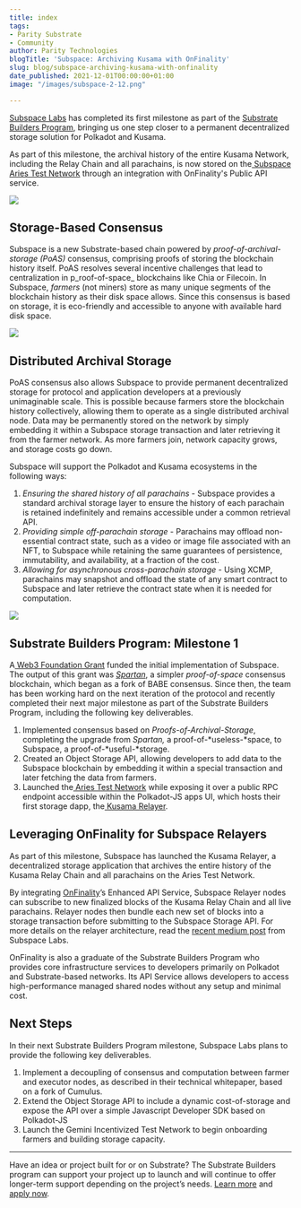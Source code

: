 ```yaml
---
title: index
tags:
- Parity Substrate
- Community
author: Parity Technologies
blogTitle: 'Subspace: Archiving Kusama with OnFinality'
slug: blog/subspace-archiving-kusama-with-onfinality
date_published: 2021-12-01T00:00:00+01:00
image: "/images/subspace-2-12.png"

---
```

[Subspace Labs](https://subspace.network/) has completed its first milestone as part of the [Substrate Builders Program](https://substrate.io/ecosystem/substrate-builders-program/), bringing us one step closer to a permanent decentralized storage solution for Polkadot and Kusama.

As part of this milestone, the archival history of the entire Kusama Network, including the Relay Chain and all parachains, is now stored on the[ Subspace Aries Test Network](https://testnet-relayer.subspace.network/) through an integration with OnFinality's Public API service.

![](/images/image1.png)

## Storage-Based Consensus

Subspace is a new Substrate-based chain powered by _proof-of-archival-storage (PoAS)_ consensus, comprising proofs of storing the blockchain history itself. PoAS resolves several incentive challenges that lead to centralization in p_roof-of-space_ blockchains like Chia or Filecoin. In Subspace, _farmers_ (not miners) store as many unique segments of the blockchain history as their disk space allows. Since this consensus is based on storage, it is eco-friendly and accessible to anyone with available hard disk space.

![](/images/unnamed.png)

## Distributed Archival Storage

PoAS consensus also allows Subspace to provide permanent decentralized storage for protocol and application developers at a previously unimaginable scale. This is possible because farmers store the blockchain history collectively, allowing them to operate as a single distributed archival node. Data may be permanently stored on the network by simply embedding it within a Subspace storage transaction and later retrieving it from the farmer network. As more farmers join, network capacity grows, and storage costs go down.

Subspace will support the Polkadot and Kusama ecosystems in the following ways:

1. _Ensuring the shared history of all parachains_ - Subspace provides a standard archival storage layer to ensure the history of each parachain is retained indefinitely and remains accessible under a common retrieval API.
2. _Providing simple off-parachain storage_ - Parachains may offload non-essential contract state, such as a video or image file associated with an NFT, to Subspace while retaining the same guarantees of persistence, immutability, and availability, at a fraction of the cost.
3. _Allowing for asynchronous cross-parachain storage_ - Using XCMP, parachains may snapshot and offload the state of any smart contract to Subspace and later retrieve the contract state when it is needed for computation.

![](/images/unnamed-1.png)

## Substrate Builders Program: Milestone 1

A[ Web3 Foundation Grant](https://github.com/w3f/Grants-Program/blob/master/applications/spartan_poc_consensus_module.md) funded the initial implementation of Subspace. The output of this grant was [_Spartan_](https://github.com/subspace/substrate/blob/w3f-spartan-ms-2/frame/spartan/design.md), a simpler _proof-of-space_ consensus blockchain, which began as a fork of BABE consensus. Since then, the team has been working hard on the next iteration of the protocol and recently completed their next major milestone as part of the Substrate Builders Program, including the following key deliverables.

1. Implemented consensus based on _Proofs-of-Archival-Storage_, completing the upgrade from _Spartan,_ a proof-of-*useless-*space, to Subspace, a proof-of-*useful-*storage.
2. Created an Object Storage API, allowing developers to add data to the Subspace blockchain by embedding it within a special transaction and later fetching the data from farmers.
3. Launched the[ Aries Test Network](https://polkadot.js.org/apps/?rpc=wss%3A%2F%2Ftest-rpc.subspace.network#/explorer) while exposing it over a public RPC endpoint accessible within the Polkadot-JS apps UI, which hosts their first storage dapp, the[ Kusama Relayer](https://testnet-relayer.subspace.network/).

## Leveraging OnFinality for Subspace Relayers

As part of this milestone, Subspace has launched the Kusama Relayer, a decentralized storage application that archives the entire history of the Kusama Relay Chain and all parachains on the Aries Test Network.

By integrating [OnFinality](https://onfinality.io/)’s Enhanced API Service, Subspace Relayer nodes can subscribe to new finalized blocks of the Kusama Relay Chain and all live parachains. Relayer nodes then bundle each new set of blocks into a storage transaction before submitting to the Subspace Storage API. For more details on the relayer architecture, read the [recent medium post](https://medium.com/subspace-network/subspace-network-integrates-with-onfinality-to-make-kusama-more-decentralized-c94cf4ea4975) from Subspace Labs.

OnFinality is also a graduate of the Substrate Builders Program who provides core infrastructure services to developers primarily on Polkadot and Substrate-based networks. Its API Service allows developers to access high-performance managed shared nodes without any setup and minimal cost.

## Next Steps

In their next Substrate Builders Program milestone, Subspace Labs plans to provide the following key deliverables.

1. Implement a decoupling of consensus and computation between farmer and executor nodes, as described in their technical whitepaper, based on a fork of Cumulus.
2. Extend the Object Storage API to include a dynamic cost-of-storage and expose the API over a simple Javascript Developer SDK based on Polkadot-JS
3. Launch the Gemini Incentivized Test Network to begin onboarding farmers and building storage capacity.

***

Have an idea or project built for or on Substrate? The Substrate Builders program can support your project up to launch and will continue to offer longer-term support depending on the project’s needs. [Learn more](https://www.substrate.io/builders-program/) and [apply now](https://docs.google.com/forms/d/e/1FAIpQLSfEYJE3X0RQs3Kucqthe4D8zyUcV1yEvyIw98L2X9_78b4BVA/viewform).